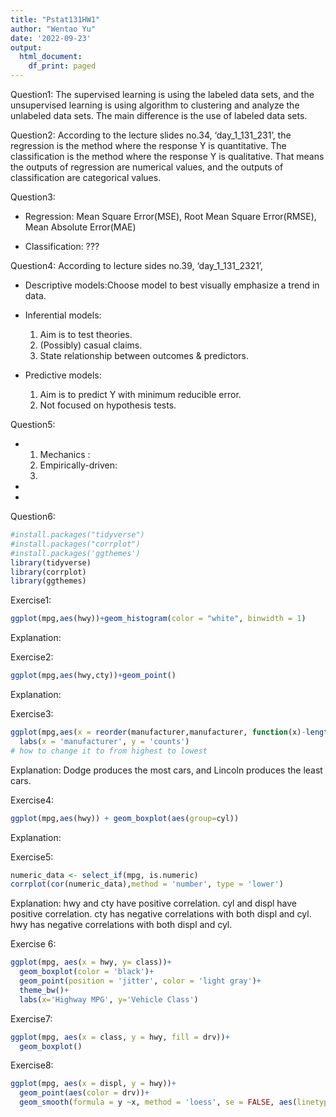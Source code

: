 ```yaml
---
title: "Pstat131HW1"
author: "Wentao Yu"
date: '2022-09-23'
output:
  html_document:
    df_print: paged
---
```

Question1:
The supervised learning is using the labeled data sets, and the unsupervised learning is using algorithm to clustering and analyze the unlabeled data sets. The main difference is the use of labeled data sets.

Question2:
According to the lecture slides no.34, 'day_1_131_231', the regression is the method where the response Y is quantitative. The classification is the method where the response Y is qualitative. That means the outputs of regression are numerical values, and the outputs of classification are categorical values. 

Question3:

  - Regression: Mean Square Error(MSE), Root Mean Square Error(RMSE), Mean Absolute Error(MAE)
  
  - Classification: ???

Question4:
According to lecture sides no.39, 'day_1_131_2321',

  - Descriptive models:Choose model to best visually emphasize a trend in data.
  
  - Inferential models:
    1. Aim is to test theories. 
    2. (Possibly) casual claims.
    3. State relationship between outcomes & predictors.
  
  - Predictive models: 
    1. Aim is to predict Y with minimum reducible error. 
    2. Not focused on hypothesis tests. 

Question5: 
  
  - 1. Mechanics :
    2. Empirically-driven: 
    3. 
  
  - 
  
  - 

Question6:

```r
#install.packages("tidyverse")
#install.packages("corrplot")
#install.packages('ggthemes')
library(tidyverse)
library(corrplot)
library(ggthemes)
```
Exercise1:
```r
ggplot(mpg,aes(hwy))+geom_histogram(color = "white", binwidth = 1)
```
Explanation:

Exercise2:
```r
ggplot(mpg,aes(hwy,cty))+geom_point()
```
Explanation:

Exercise3:
```r
ggplot(mpg,aes(x = reorder(manufacturer,manufacturer, function(x)-length(x))))+geom_bar()+coord_flip()+
  labs(x = 'manufacturer', y = 'counts')
# how to change it to from highest to lowest
```
Explanation: Dodge produces the most cars, and Lincoln produces the least cars. 

Exercise4:
```r
ggplot(mpg,aes(hwy)) + geom_boxplot(aes(group=cyl))
```
Explanation:

Exercise5:
```r
numeric_data <- select_if(mpg, is.numeric)
corrplot(cor(numeric_data),method = 'number', type = 'lower')
```
Explanation: hwy and cty have positive correlation. cyl and displ have positive correlation. cty has negative correlations with both displ and cyl. hwy has negative correlations with both displ and cyl. 

Exercise 6: 
```r
ggplot(mpg, aes(x = hwy, y= class))+
  geom_boxplot(color = 'black')+
  geom_point(position = 'jitter', color = 'light gray')+
  theme_bw()+
  labs(x='Highway MPG', y='Vehicle Class')
```
Exercise7:
```r
ggplot(mpg, aes(x = class, y = hwy, fill = drv))+
  geom_boxplot()
```

Exercise8:
```r
ggplot(mpg, aes(x = displ, y = hwy))+
  geom_point(aes(color = drv))+
  geom_smooth(formula = y ~x, method = 'loess', se = FALSE, aes(linetype=drv))
```








